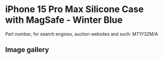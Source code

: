 # iPhone 15 Pro Max Silicone Case with MagSafe - Winter Blue

Part number, for search engines, auction websites and such: MT1Y3ZM/A

## Image gallery

<div style={{ width: "768px" }}>
  <GalleryComponent
    images={[
      {
        original: "/everysource/MT1Y3",
        thumbnail: "/everypreview/MT1Y3",
      },
      {
        original: "/everysource/MT1Y3_AV1",
        thumbnail: "/everypreview/MT1Y3_AV1",
      },
      {
        original: "/everysource/MT1Y3_AV2",
        thumbnail: "/everypreview/MT1Y3_AV2",
      },
      {
        original: "/everysource/MT1Y3_AV3",
        thumbnail: "/everypreview/MT1Y3_AV3",
      }
    ]}
  />
</div>